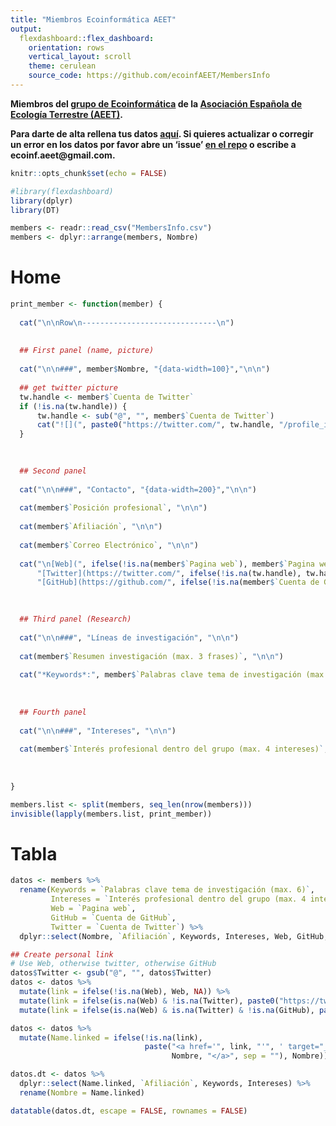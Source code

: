 ```yaml
---
title: "Miembros Ecoinformática AEET"
output: 
  flexdashboard::flex_dashboard:
    orientation: rows
    vertical_layout: scroll
    theme: cerulean
    source_code: https://github.com/ecoinfAEET/MembersInfo
---
```


**Miembros del [grupo de Ecoinformática](http://www.aeet.org/EcoInformatica_383_p.htm) de la [Asociación Española de Ecología Terrestre (AEET)](http://www.aeet.org/).** 

**Para darte de alta rellena tus datos [aquí](https://docs.google.com/forms/d/e/1FAIpQLScCIlXvN2LtOkj1MNFPK-UzTfkK8jg5ZMXT0OgjyUUJdndo2Q/viewform?c=0&w=1). Si quieres actualizar o corregir un error en los datos por favor abre un 'issue' [en el repo](https://github.com/ecoinfAEET/MembersInfo) o escribe a ecoinf.aeet@gmail.com.**




```r
knitr::opts_chunk$set(echo = FALSE)
```



```r
#library(flexdashboard)
library(dplyr)
library(DT)
```


```r
members <- readr::read_csv("MembersInfo.csv")
members <- dplyr::arrange(members, Nombre)
```


Home
=======================================


```r
print_member <- function(member) {
  
  cat("\n\nRow\n------------------------------\n")
  
  
  ## First panel (name, picture)
  
  cat("\n\n###", member$Nombre, "{data-width=100}","\n\n")
  
  ## get twitter picture
  tw.handle <- member$`Cuenta de Twitter`
  if (!is.na(tw.handle)) {
      tw.handle <- sub("@", "", member$`Cuenta de Twitter`)
      cat("![](", paste0("https://twitter.com/", tw.handle, "/profile_image?size=original"), ")\n", sep = "")
  }

  
  
  ## Second panel
  
  cat("\n\n###", "Contacto", "{data-width=200}","\n\n")
  
  cat(member$`Posición profesional`, "\n\n")
  
  cat(member$`Afiliación`, "\n\n")
  
  cat(member$`Correo Electrónico`, "\n\n")
  
  cat("\n[Web](", ifelse(!is.na(member$`Pagina web`), member$`Pagina web`, ""), ") / ", 
      "[Twitter](https://twitter.com/", ifelse(!is.na(tw.handle), tw.handle, ""), ") / ", 
      "[GitHub](https://github.com/", ifelse(!is.na(member$`Cuenta de GitHub`), member$`Cuenta de GitHub`, ""), ")\n\n", sep = "")
  

  
  ## Third panel (Research)
  
  cat("\n\n###", "Líneas de investigación", "\n\n")
  
  cat(member$`Resumen investigación (max. 3 frases)`, "\n\n")
  
  cat("*Keywords*:", member$`Palabras clave tema de investigación (max. 6)`, "\n\n")
  
  
  
  ## Fourth panel
  
  cat("\n\n###", "Intereses", "\n\n")
  
  cat(member$`Interés profesional dentro del grupo (max. 4 intereses)`, "\n\n")
  
  
  
}
```

```r
members.list <- split(members, seq_len(nrow(members)))
invisible(lapply(members.list, print_member))
```



Tabla 
================================

```r


datos <- members %>%
  rename(Keywords = `Palabras clave tema de investigación (max. 6)`,
         Intereses = `Interés profesional dentro del grupo (max. 4 intereses)`,
         Web = `Pagina web`,
         GitHub = `Cuenta de GitHub`,
         Twitter = `Cuenta de Twitter`) %>%
  dplyr::select(Nombre, `Afiliación`, Keywords, Intereses, Web, GitHub, Twitter)

## Create personal link
# Use Web, otherwise twitter, otherwise GitHub
datos$Twitter <- gsub("@", "", datos$Twitter)
datos <- datos %>%
  mutate(link = ifelse(!is.na(Web), Web, NA)) %>%
  mutate(link = ifelse(is.na(Web) & !is.na(Twitter), paste0("https://twitter.com/", Twitter), link)) %>%
  mutate(link = ifelse(is.na(Web) & is.na(Twitter) & !is.na(GitHub), paste0("https://github.com/", GitHub), link))

datos <- datos %>%
  mutate(Name.linked = ifelse(!is.na(link), 
                              paste("<a href='", link, "'", ' target="_blank">', 
                                    Nombre, "</a>", sep = ""), Nombre)) 


```


```r
datos.dt <- datos %>%
  dplyr::select(Name.linked, `Afiliación`, Keywords, Intereses) %>%
  rename(Nombre = Name.linked)

datatable(datos.dt, escape = FALSE, rownames = FALSE)
```

